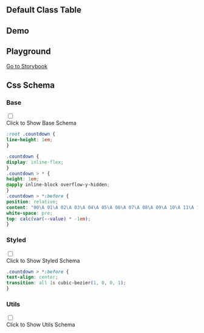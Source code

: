 
## Default Class Table

<CssTable name="countdown" />

## Demo

<Demo></Demo>

## Playground

[Go to Storybook](https://story.ui.icebreaker.top/?path=/docs/data-display-countdown--docs)

## Css Schema


### Base

<div className="collapse">
<input type="checkbox" /> 
<div class="collapse-title px-0">
<span class="btn">Click to Show Base Schema</span>
</div>
<div class="collapse-content"> 

```css
:root .countdown {
line-height: 1em;
}

.countdown {
display: inline-flex;
}
.countdown > * {
height: 1em;
@apply inline-block overflow-y-hidden;
}
.countdown > *:before {
position: relative;
content: "00\A 01\A 02\A 03\A 04\A 05\A 06\A 07\A 08\A 09\A 10\A 11\A 12\A 13\A 14\A 15\A 16\A 17\A 18\A 19\A 20\A 21\A 22\A 23\A 24\A 25\A 26\A 27\A 28\A 29\A 30\A 31\A 32\A 33\A 34\A 35\A 36\A 37\A 38\A 39\A 40\A 41\A 42\A 43\A 44\A 45\A 46\A 47\A 48\A 49\A 50\A 51\A 52\A 53\A 54\A 55\A 56\A 57\A 58\A 59\A 60\A 61\A 62\A 63\A 64\A 65\A 66\A 67\A 68\A 69\A 70\A 71\A 72\A 73\A 74\A 75\A 76\A 77\A 78\A 79\A 80\A 81\A 82\A 83\A 84\A 85\A 86\A 87\A 88\A 89\A 90\A 91\A 92\A 93\A 94\A 95\A 96\A 97\A 98\A 99\A";
white-space: pre;
top: calc(var(--value) * -1em);
}
```

</div>
</div>

  

### Styled

<div className="collapse">
<input type="checkbox" /> 
<div class="collapse-title px-0">
<span class="btn">Click to Show Styled Schema</span>
</div>
<div class="collapse-content"> 

```css
.countdown > *:before {
text-align: center;
transition: all 1s cubic-bezier(1, 0, 0, 1);
}
```

</div>
</div>

  

### Utils

<div className="collapse">
<input type="checkbox" /> 
<div class="collapse-title px-0">
<span class="btn">Click to Show Utils Schema</span>
</div>
<div class="collapse-content"> 

```css

```

</div>
</div>